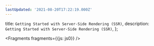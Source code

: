 ```yaml
---
lastUpdated: '2021-08-20T17:22:19.000Z'
---
```

  title: `Getting Started with Server-Side Rendering (SSR)`,
  description: `Getting Started with Server-Side Rendering (SSR)`,
};


<Fragments fragments={{js: js0}} />
